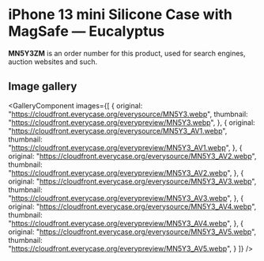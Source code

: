 
# iPhone 13 mini Silicone Case with MagSafe — Eucalyptus

<Callout type='info' emoji='👉🏻'>**MN5Y3ZM** is an order number for this product, used for search engines, auction websites and such.</Callout>

## Image gallery

<GalleryComponent
    images={[
      {
        original: "https://cloudfront.everycase.org/everysource/MN5Y3.webp",
        thumbnail: "https://cloudfront.everycase.org/everypreview/MN5Y3.webp",
      },
      {
        original: "https://cloudfront.everycase.org/everysource/MN5Y3_AV1.webp",
        thumbnail: "https://cloudfront.everycase.org/everypreview/MN5Y3_AV1.webp",
      },
      {
        original: "https://cloudfront.everycase.org/everysource/MN5Y3_AV2.webp",
        thumbnail: "https://cloudfront.everycase.org/everypreview/MN5Y3_AV2.webp",
      },
      {
        original: "https://cloudfront.everycase.org/everysource/MN5Y3_AV3.webp",
        thumbnail: "https://cloudfront.everycase.org/everypreview/MN5Y3_AV3.webp",
      },
      {
        original: "https://cloudfront.everycase.org/everysource/MN5Y3_AV4.webp",
        thumbnail: "https://cloudfront.everycase.org/everypreview/MN5Y3_AV4.webp",
      },
      {
        original: "https://cloudfront.everycase.org/everysource/MN5Y3_AV5.webp",
        thumbnail: "https://cloudfront.everycase.org/everypreview/MN5Y3_AV5.webp",
      }
    ]}
  />
